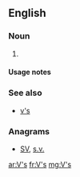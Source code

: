 {{also|vs|VS|Vs|vs.|v's|v.s.}}
==English==

===Noun===
{{head|en|noun plural form}}

# {{plural of|V|lang=en}}

====Usage notes====
{{U:en:plurals of letters}}

===See also===
* [[v's]]

===Anagrams===
* [[SV#English|SV]], [[s.v.#English|s.v.]]

[[ar:V's]]
[[fr:V's]]
[[mg:V's]]